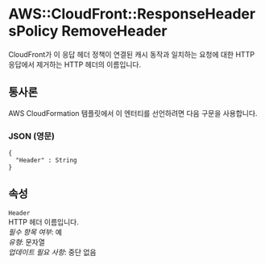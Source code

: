 # AWS::CloudFront::ResponseHeadersPolicy RemoveHeader

CloudFront가 이 응답 헤더 정책이 연결된 캐시 동작과 일치하는 요청에 대한 HTTP 응답에서 제거하는 HTTP 헤더의 이름입니다.

## 통사론

AWS CloudFormation 템플릿에서 이 엔터티를 선언하려면 다음 구문을 사용합니다.

### JSON (영문)

```
{
  "Header" : String
}
```

## 속성

`Header`  
HTTP 헤더 이름입니다.  
_필수 항목 여부_: 예  
_유형_: 문자열  
_업데이트 필요 사항_: 중단 없음
